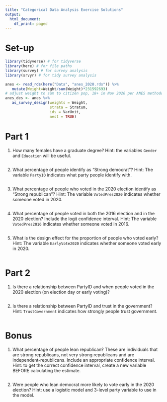 ```yaml
---
title: "Categorical Data Analysis Exercise Solutions"
output:
  html_document:
    df_print: paged
---
```


# Set-up
```r
library(tidyverse) # for tidyverse
library(here) # for file paths
library(survey) # for survey analysis
library(srvyr) # for tidy survey analysis

anes <- read_rds(here("Data", "anes_2020.rds")) %>%
   mutate(Weight=Weight/sum(Weight)*231592693) 
# adjust weight to sum to citizen pop, 18+ in Nov 2020 per ANES methodology documentation
anes_des <- anes %>%
   as_survey_design(weights = Weight,
                    strata = Stratum,
                    ids = VarUnit,
                    nest = TRUE)
```

# Part 1

1. How many females have a graduate degree? Hint: the variables `Gender` and `Education` will be useful.

```r


```


2. What percentage of people identify as "Strong democrat"? Hint: The variable `PartyID` indicates what party people identify with.

```r

```



3. What percentage of people who voted in the 2020 election identify as "Strong republican"? Hint: The variable `VotedPres2020` indicates whether someone voted in 2020.

```r

```

4. What percentage of people voted in both the 2016 election and in the 2020 election?  Include the logit confidence interval. Hint: The variable `VotedPres2016` indicates whether someone voted in 2016.

```r

```

5. What is the design effect for the proportion of people who voted early? Hint: The variable `EarlyVote2020` indicates whether someone voted early in 2020.

```r

```

# Part 2

1. Is there a relationship between PartyID and when people voted in the 2020 election (on election day or early voting)?

```r

```


2. Is there a relationship between PartyID and trust in the government? Hint: `TrustGovernment` indicates how strongly people trust government.

```r

```


# Bonus

1. What percentage of people lean republican? These are individuals that are strong republicans, not very strong republicans and are independent-republicans. Include an appropriate confidence interval. Hint: to get the correct confidence interval, create a new variable BEFORE calculating the estimate.

```r

```

2. Were people who lean democrat more likely to vote early in the 2020 election? Hint: use a logistic model and 3-level party variable to use in the model.

```r

```

